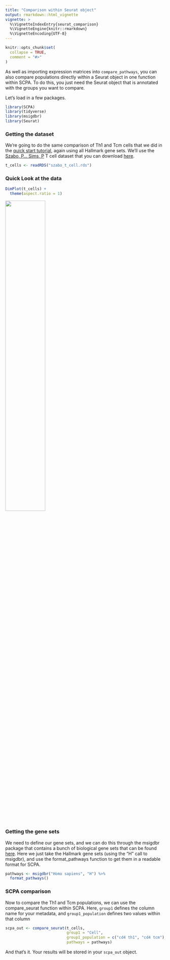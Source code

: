 ```yaml
---
title: "Comparison within Seurat object"
output: rmarkdown::html_vignette
vignette: >
  %\VignetteIndexEntry{seurat_comparison}
  %\VignetteEngine{knitr::rmarkdown}
  %\VignetteEncoding{UTF-8}
---
```


```r
knitr::opts_chunk$set(
  collapse = TRUE,
  comment = "#>"
)
```

As well as importing expression matrices into `compare_pathways`, you can also compare populations directly within a Seurat object in one function within SCPA. To do this, you just need the Seurat object that is annotated with the groups you want to compare.

Let's load in a few packages.
```r
library(SCPA)
library(tidyverse)
library(msigdbr)
library(Seurat)
```


### Getting the dataset
We're going to do the same comparison of Th1 and Tcm cells that we did in the [quick start tutorial](https://jackbibby1.github.io/SCPA/articles/quick_start.html), again using all Hallmark gene sets. We'll use the [Szabo, P... Sims, P](https://www.nature.com/articles/s41467-019-12464-3) T cell dataset that you can download [here](https://drive.google.com/file/d/1-HJHfSMw5EBP02ZjTrbX7Pd_5eYGe1Zz/view?usp=sharing).

```r
t_cells <- readRDS("szabo_t_cell.rds")
```

### Quick Look at the data
```r
DimPlot(t_cells) +
  theme(aspect.ratio = 1)
```

![](../man/figures/cd4_cell_types.png){width=50%}

### Getting the gene sets
We need to define our gene sets, and we can do this through the msigdbr package that contains a bunch of biological gene sets that can be found [here](https://www.gsea-msigdb.org/gsea/msigdb/genesets.jsp). Here we just take the Hallmark gene sets (using the "H" call to msigdbr), and use the format_pathways function to get them in a readable format for SCPA.

```r
pathways <- msigdbr("Homo sapiens", "H") %>%
  format_pathways()
```


### SCPA comparison
Now to compare the Th1 and Tcm populations, we can use the compare_seurat function within SCPA. Here, `group1` defines the column name for your metadata, and `group1_population` defines two values within that column

```r
scpa_out <- compare_seurat(t_cells,
                           group1 = "Cell", 
                           group1_population = c("cd4 th1", "cd4 tcm"),
                           pathways = pathways)
```

And that's it. Your results will be stored in your `scpa_out` object.





